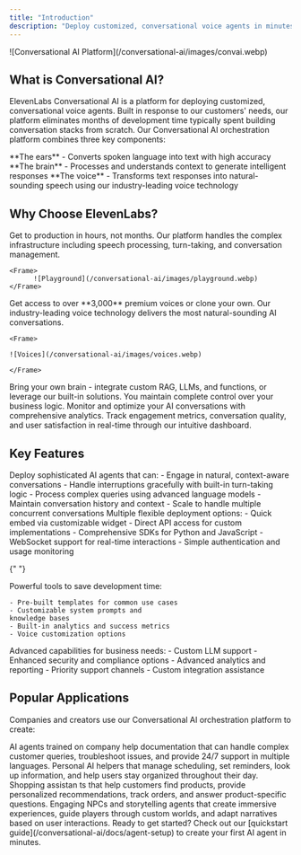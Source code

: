 ```yaml
---
title: "Introduction"
description: "Deploy customized, conversational voice agents in minutes."
---
```


<Frame>
  ![Conversational AI Platform](/conversational-ai/images/convai.webp)
</Frame>

## What is Conversational AI?

ElevenLabs Conversational AI is a platform for deploying customized, conversational voice agents. Built in response to our customers' needs, our platform eliminates months of development time typically spent building conversation stacks from scratch. Our Conversational AI orchestration platform combines three key components:

<CardGroup cols={3}>
  <Card title="Speech to Text" icon="ear-listen">
    **The ears** - Converts spoken language into text with high accuracy
  </Card>
  <Card title="Language Models" icon="brain-circuit">
    **The brain** - Processes and understands context to generate intelligent
    responses
  </Card>
  <Card title="Text to Speech" icon="microphone">
    **The voice** - Transforms text responses into natural-sounding speech using
    our industry-leading voice technology
  </Card>
</CardGroup>

## Why Choose ElevenLabs?

<CardGroup cols={2}>
  <Card title="Rapid Development" icon="rocket">
 Get to production in hours, not months. Our platform handles the complex infrastructure including speech processing, turn-taking, and conversation management.

    <Frame>
          ![Playground](/conversational-ai/images/playground.webp)
    </Frame>

  </Card>
  <Card title="Premium Voice Quality" icon="waveform">
    Get access to over **3,000** premium voices or clone your own. Our industry-leading voice technology delivers the most natural-sounding AI conversations.

    <Frame>

    ![Voices](/conversational-ai/images/voices.webp)

    </Frame>

  </Card>
  <Card title="Full Customization" icon="sliders">
    Bring your own brain - integrate custom RAG, LLMs, and functions, or
    leverage our built-in solutions. You maintain complete control over your
    business logic.
  </Card>
  <Card title="Real-Time Analytics" icon="chart-mixed">
    Monitor and optimize your AI conversations with comprehensive analytics.
    Track engagement metrics, conversation quality, and user satisfaction in
    real-time through our intuitive dashboard.
  </Card>
</CardGroup>

## Key Features

<AccordionGroup>
  <Accordion title="Conversational Voice Agents">
    Deploy sophisticated AI agents that can:
    - Engage in natural, context-aware conversations
    - Handle interruptions gracefully with built-in turn-taking logic
    - Process complex queries using advanced language models
    - Maintain conversation history and context
    - Scale to handle multiple concurrent conversations
  </Accordion>
  
  <Accordion title="Easy Integration">
    Multiple flexible deployment options:
    - Quick embed via customizable widget
    - Direct API access for custom implementations
    - Comprehensive SDKs for Python and JavaScript
    - WebSocket support for real-time interactions
    - Simple authentication and usage monitoring
  </Accordion>

{" "}

<Accordion title="Development & Customization">
  Powerful tools to save development time:

    - Pre-built templates for common use cases
    - Customizable system prompts and
    knowledge bases
    - Built-in analytics and success metrics
    - Voice customization options

</Accordion>

  <Accordion title="Enterprise Features">
    Advanced capabilities for business needs:
    - Custom LLM support
    - Enhanced security and compliance options 
    - Advanced analytics and reporting
    - Priority support channels
    - Custom integration assistance
  </Accordion>
</AccordionGroup>

## Popular Applications

Companies and creators use our Conversational AI orchestration platform to create:

<CardGroup cols={2}>
  <Card title="Customer Service Representatives" icon="headset">
    AI agents trained on company help documentation that can handle complex
    customer queries, troubleshoot issues, and provide 24/7 support in multiple
    languages.
  </Card>
  <Card title="Virtual Assistants" icon="calendar-check">
    Personal AI helpers that manage scheduling, set reminders, look up
    information, and help users stay organized throughout their day.
  </Card>
  <Card title="Retail Support" icon="shop">
    Shopping assistan ts that help customers find products, provide personalized
    recommendations, track orders, and answer product-specific questions.
  </Card>
  <Card title="Conversational Characters" icon="book-open">
    Engaging NPCs and storytelling agents that create immersive experiences,
    guide players through custom worlds, and adapt narratives based on user
    interactions.
  </Card>
</CardGroup>

<Note>
  Ready to get started? Check out our [quickstart
  guide](/conversational-ai/docs/agent-setup) to create your first AI agent in
  minutes.
</Note>
